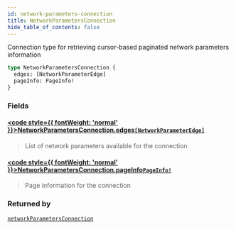 ```yaml
---
id: network-parameters-connection
title: NetworkParametersConnection
hide_table_of_contents: false
---
```








Connection type for retrieving cursor-based paginated network parameters information

```graphql
type NetworkParametersConnection {
  edges: [NetworkParameterEdge]
  pageInfo: PageInfo!
}
```


### Fields

#### [<code style={{ fontWeight: 'normal' }}>NetworkParametersConnection.<b>edges</b></code>](#)<Bullet />[`[NetworkParameterEdge]`](/mainnet/api/graphql/objects/network-parameter-edge) <Badge class="secondary" text="list"/> <Badge class="secondary" text="object"/>
> List of network parameters available for the connection
> 

#### [<code style={{ fontWeight: 'normal' }}>NetworkParametersConnection.<b>pageInfo</b></code>](#)<Bullet />[`PageInfo!`](/mainnet/api/graphql/objects/page-info) <Badge class="secondary" text="non-null"/> <Badge class="secondary" text="object"/>
> Page information for the connection
> 



### Returned by

[`networkParametersConnection`](/mainnet/api/graphql/queries/network-parameters-connection)  <Badge class="secondary" text="query"/>



